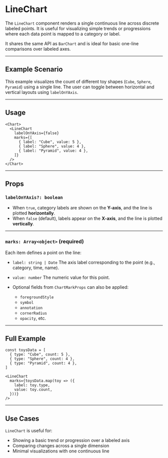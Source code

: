 # LineChart 
        
The `LineChart` component renders a single continuous line across discrete labeled points. It is useful for visualizing simple trends or progressions where each data point is mapped to a category or label.

It shares the same API as `BarChart` and is ideal for basic one-line comparisons over labeled axes.

---

## Example Scenario

This example visualizes the count of different toy shapes (`Cube`, `Sphere`, `Pyramid`) using a single line. The user can toggle between horizontal and vertical layouts using `labelOnYAxis`.

---

## Usage

```tsx
<Chart>
  <LineChart
    labelOnYAxis={false}
    marks={[
      { label: "Cube", value: 5 },
      { label: "Sphere", value: 4 },
      { label: "Pyramid", value: 4 },
    ]}
  />
</Chart>
```

---

## Props

### `labelOnYAxis?: boolean`

* When `true`, category labels are shown on the **Y-axis**, and the line is plotted **horizontally**.
* When `false` (default), labels appear on the **X-axis**, and the line is plotted **vertically**.

---

### `marks: Array<object>` **(required)**

Each item defines a point on the line:

* `label: string | Date`
  The axis label corresponding to the point (e.g., category, time, name).

* `value: number`
  The numeric value for this point.

* Optional fields from `ChartMarkProps` can also be applied:

  * `foregroundStyle`
  * `symbol`
  * `annotation`
  * `cornerRadius`
  * `opacity`, etc.

---

## Full Example

```tsx
const toysData = [
  { type: "Cube", count: 5 },
  { type: "Sphere", count: 4 },
  { type: "Pyramid", count: 4 },
]

<LineChart
  marks={toysData.map(toy => ({
    label: toy.type,
    value: toy.count,
  }))}
/>
```

---

## Use Cases

`LineChart` is useful for:

* Showing a basic trend or progression over a labeled axis
* Comparing changes across a single dimension
* Minimal visualizations with one continuous line
